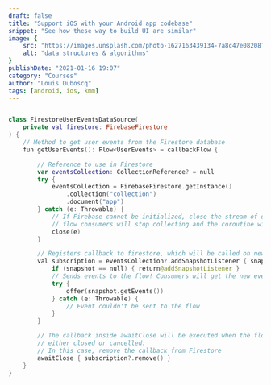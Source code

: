 ```yaml
---
draft: false
title: "Support iOS with your Android app codebase"
snippet: "See how these way to build UI are similar"
image: {
    src: "https://images.unsplash.com/photo-1627163439134-7a8c47e08208?&fit=crop&w=430&h=240",
    alt: "data structures & algorithms"
}
publishDate: "2021-01-16 19:07"
category: "Courses"
author: "Louis Duboscq"
tags: [android, ios, kmm]
---
```

  
```swift

class FirestoreUserEventsDataSource(
    private val firestore: FirebaseFirestore
) {
    // Method to get user events from the Firestore database
    fun getUserEvents(): Flow<UserEvents> = callbackFlow {

        // Reference to use in Firestore
        var eventsCollection: CollectionReference? = null
        try {
            eventsCollection = FirebaseFirestore.getInstance()
                .collection("collection")
                .document("app")
        } catch (e: Throwable) {
            // If Firebase cannot be initialized, close the stream of data
            // flow consumers will stop collecting and the coroutine will resume
            close(e)
        }

        // Registers callback to firestore, which will be called on new events
        val subscription = eventsCollection?.addSnapshotListener { snapshot, _ ->
            if (snapshot == null) { return@addSnapshotListener }
            // Sends events to the flow! Consumers will get the new events
            try {
                offer(snapshot.getEvents())
            } catch (e: Throwable) {
                // Event couldn't be sent to the flow
            }
        }

        // The callback inside awaitClose will be executed when the flow is
        // either closed or cancelled.
        // In this case, remove the callback from Firestore
        awaitClose { subscription?.remove() }
    }
}
```